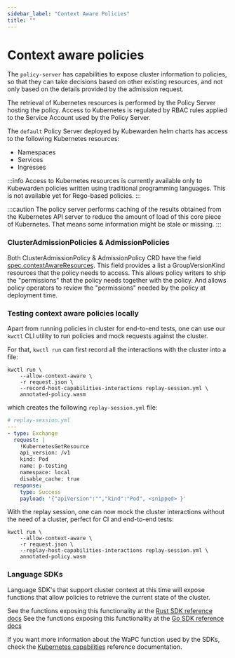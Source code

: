 ```yaml
---
sidebar_label: "Context Aware Policies"
title: ""
---
```



# Context aware policies

The `policy-server` has capabilities to expose cluster information to
policies, so that they can take decisions based on other existing
resources, and not only based on the details provided by the admission request.

The retrieval of Kubernetes resources is performed by the Policy Server hosting the policy.
Access to Kubernetes is regulated by RBAC rules applied to the Service Account used by the Policy Server.

The `default` Policy Server deployed by Kubewarden helm charts has access to the following Kubernetes resources:

* Namespaces
* Services
* Ingresses

:::info
Access to Kubernetes resources is currently available only to Kubewarden policies written using traditional programming languages. This is not available yet for Rego-based policies.
:::

:::caution
The policy server performs caching of the results obtained from the Kubernetes API server to reduce the amount of load of this core piece of Kubernetes.
That means some information might be stale or missing.
:::

### ClusterAdmissionPolicies & AdmissionPolicies

Both ClusterAdmissionPolicy & AdmissionPolicy CRD have the field [spec.contextAwareResources](https://doc.crds.dev/github.com/kubewarden/kubewarden-controller/policies.kubewarden.io/ClusterAdmissionPolicy/v1#spec-contextAwareResources). This field provides a list a GroupVersionKind resources that the policy needs to access. This allows policy writers to ship the "permissions" that the policy needs together with the policy. And allows policy operators to review the "permissions" needed by the policy at deployment time.

### Testing context aware policies locally

Apart from running policies in cluster for end-to-end tests, one can use our `kwctl` CLI utility to run policies and mock requests against the cluster.

For that, `kwctl run` can first record all the interactions with the cluster into a file:

```console
kwctl run \
    --allow-context-aware \
    -r request.json \
    --record-host-capabilities-interactions replay-session.yml \
    annotated-policy.wasm
```

which creates the following `replay-session.yml` file:

```yaml
# replay-session.yml
---
- type: Exchange
  request: |
    !KubernetesGetResource
    api_version: /v1
    kind: Pod
    name: p-testing
    namespace: local
    disable_cache: true
  response:
    type: Success
    payload: '{"apiVersion":"","kind":"Pod", <snipped> }'
```

With the replay session, one can now mock the cluster interactions without the need
of a cluster, perfect for CI and end-to-end tests:

```console
kwctl run \
    --allow-context-aware \
    -r request.json \
    --replay-host-capabilities-interactions replay-session.yml \
    annotated-policy.wasm
``` 

### Language SDKs

Language SDK's that support cluster context at this time will expose
functions that allow policies to retrieve the current state of the
cluster.


<Tabs>
  <TabItem value="rust" label="Rust SDK" default>
  See the functions exposing this functionality at the <a href="https://docs.rs/kubewarden-policy-sdk/0.8.7/kubewarden_policy_sdk">Rust SDK reference docs</a>
  </TabItem>
  <TabItem value="go" label="Go SDK">
  See the functions exposing this functionality at the <a href="https://pkg.go.dev/github.com/kubewarden/policy-sdk-go">Go SDK reference docs</a>
  </TabItem>
</Tabs>

If you want more information about the WaPC function used by the SDKs, check the [Kubernetes capabilities](/docs/writing-policies/spec/host-capabilities/06-kubernetes.md) reference documentation.
